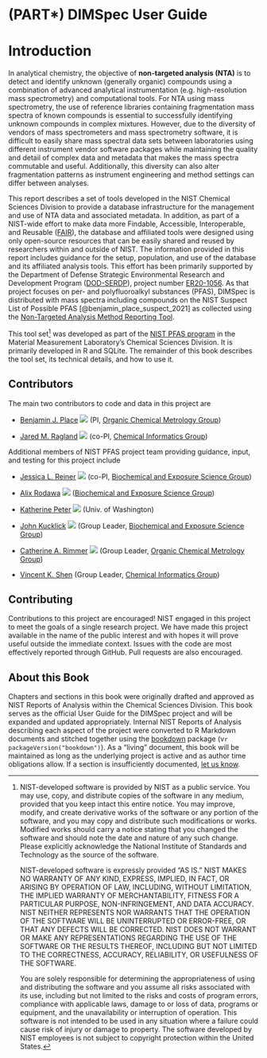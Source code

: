 # (PART\*) DIMSpec User Guide {-}

# Introduction {#intro-start .unnumbered}

In analytical chemistry, the objective of **non-targeted analysis (NTA)** is to detect and identify unknown (generally organic) compounds using a combination of advanced analytical instrumentation (e.g. high-resolution mass spectrometry) and computational tools. For NTA using mass spectrometry, the use of reference libraries containing fragmentation mass spectra of known compounds is essential to successfully identifying unknown compounds in complex mixtures. However, due to the diversity of vendors of mass spectrometers and mass spectrometry software, it is difficult to easily share mass spectral data sets between laboratories using different instrument vendor software packages while maintaining the quality and detail of complex data and metadata that makes the mass spectra commutable and useful. Additionally, this diversity can also alter fragmentation patterns as instrument engineering and method settings can differ between analyses.

This report describes a set of tools developed in the NIST Chemical Sciences Division to provide a database infrastructure for the management and use of NTA data and associated metadata. In addition, as part of a NIST-wide effort to make data more Findable, Accessible, Interoperable, and Reusable ([FAIR](https://www.go-fair.org/){target="_blank"}), the database and affiliated tools were designed using only open-source resources that can be easily shared and reused by researchers within and outside of NIST. The information provided in this report includes guidance for the setup, population, and use of the database and its affiliated analysis tools. This effort has been primarily supported by the Department of Defense Strategic Environmental Research and Development Program ([DOD-SERDP](https://serdp-estcp.org/){target="_blank"}), project number [ER20-1056](https://www.serdp-estcp.org/projects/details/a0bb4198-02cd-44b9-9e73-9ef916e7f7e0/er20-1056-project-overview){target="_blank"}. As that project focuses on per- and polyfluoroalkyl substances (PFAS), DIMSpec is distributed with mass spectra including compounds on the NIST Suspect List of Possible PFAS [@benjamin_place_suspect_2021] as collected using the [Non-Targeted Analysis Method Reporting Tool](https://github.com/usnistgov/NISTPFAS/tree/main/methodreportingtool){target="_blank"}.

This tool set[^1] was developed as part of the [NIST PFAS program](https://www.nist.gov/programs-projects/measurement-science-and-polyfluoroalkyl-substances-pfas){target="_blank"} in the Material Measurement Laboratory's Chemical Sciences Division. It is primarily developed in R and SQLite. The remainder of this book describes the tool set, its technical details, and how to use it.

[^1]: NIST-developed software is provided by NIST as a public service. You may use, copy, and distribute copies of the software in any medium, provided that you keep intact this entire notice. You may improve, modify, and create derivative works of the software or any portion of the software, and you may copy and distribute such modifications or works. Modified works should carry a notice stating that you changed the software and should note the date and nature of any such change. Please explicitly acknowledge the National Institute of Standards and Technology as the source of the software. 

    NIST-developed software is expressly provided "AS IS." NIST MAKES NO WARRANTY OF ANY KIND, EXPRESS, IMPLIED, IN FACT, OR ARISING BY OPERATION OF LAW, INCLUDING, WITHOUT LIMITATION, THE IMPLIED WARRANTY OF MERCHANTABILITY, FITNESS FOR A PARTICULAR PURPOSE, NON-INFRINGEMENT, AND DATA ACCURACY. NIST NEITHER REPRESENTS NOR WARRANTS THAT THE OPERATION OF THE SOFTWARE WILL BE UNINTERRUPTED OR ERROR-FREE, OR THAT ANY DEFECTS WILL BE CORRECTED. NIST DOES NOT WARRANT OR MAKE ANY REPRESENTATIONS REGARDING THE USE OF THE SOFTWARE OR THE RESULTS THEREOF, INCLUDING BUT NOT LIMITED TO THE CORRECTNESS, ACCURACY, RELIABILITY, OR USEFULNESS OF THE SOFTWARE.

    You are solely responsible for determining the appropriateness of using and distributing the software and you assume all risks associated with its use, including but not limited to the risks and costs of program errors, compliance with applicable laws, damage to or loss of data, programs or equipment, and the unavailability or interruption of operation. This software is not intended to be used in any situation where a failure could cause risk of injury or damage to property. The software developed by NIST employees is not subject to copyright protection within the United States.

## Contributors {#intro-contributors .unnumbered}

The main two contributors to code and data in this project are

-   [Benjamin J. Place](https://www.nist.gov/people/benjamin-place){target="_blank"} [![](`r if (knitr::is_html_output()) {"assets/ORCIDiD_iconvector.svg"} else {"assets/ORCIDiD_iconvector_13x13.png"}`)](https://orcid.org/0000-0003-0953-5215){target="_blank"} (PI, [Organic Chemical Metrology Group](https://www.nist.gov/mml/csd/organic-chemical-metrology){target="_blank"})

-   [Jared M. Ragland](https://www.nist.gov/people/jared-ragland){target="_blank"} [![](`r if (knitr::is_html_output()) {"assets/ORCIDiD_iconvector.svg"} else {"assets/ORCIDiD_iconvector_13x13.png"}`)](https://orcid.org/0000-0002-8055-2432){target="_blank"} (co-PI, [Chemical Informatics Group](https://www.nist.gov/mml/csd/chemical-informatics-group){target="_blank"})

Additional members of NIST PFAS project team providing guidance, input, and testing for this project include

-   [Jessica L. Reiner](https://www.nist.gov/people/jessica-l-reiner){target="_blank"} [![](`r if (knitr::is_html_output()) {"assets/ORCIDiD_iconvector.svg"} else {"assets/ORCIDiD_iconvector_13x13.png"}`)](https://orcid.org/0000-0002-1419-6062){target="_blank"} (co-PI, [Biochemical and Exposure Science Group](https://www.nist.gov/mml/csd/biochemical-and-exposure-science-group){target="_blank"})

-   [Alix Rodawa](https://www.nist.gov/people/alix-rodowa){target="_blank"} [![](`r if (knitr::is_html_output()) {"assets/ORCIDiD_iconvector.svg"} else {"assets/ORCIDiD_iconvector_13x13.png"}`)](https://orcid.org/0000-0002-2650-0981){target="_blank"} ([Biochemical and Exposure Science Group](https://www.nist.gov/mml/csd/biochemical-and-exposure-science-group){target="_blank"})

-   [Katherine Peter](https://www.researchgate.net/profile/Katherine-Peter){target="_blank"} [![](`r if (knitr::is_html_output()) {"assets/ORCIDiD_iconvector.svg"} else {"assets/ORCIDiD_iconvector_13x13.png"}`)](https://orcid.org/0000-0001-7379-265X){target="_blank"} (Univ. of Washington)

-   [John Kucklick](https://www.nist.gov/people/john-kucklick){target="_blank"} [![](`r if (knitr::is_html_output()) {"assets/ORCIDiD_iconvector.svg"} else {"assets/ORCIDiD_iconvector_13x13.png"}`)](https://orcid.org/0000-0003-0327-0519){target="_blank"}  (Group Leader, [Biochemical and Exposure Science Group](https://www.nist.gov/mml/csd/biochemical-and-exposure-science-group){target="_blank"})

-   [Catherine A. Rimmer](https://www.nist.gov/people/catherine-rimmer){target="_blank"} [![](`r if (knitr::is_html_output()) {"assets/ORCIDiD_iconvector.svg"} else {"assets/ORCIDiD_iconvector_13x13.png"}`)](https://orcid.org/0000-0001-6734-6629){target="_blank"} (Group Leader, [Organic Chemical Metrology Group](https://www.nist.gov/mml/csd/organic-chemical-metrology){target="_blank"})

-   [Vincent K. Shen](https://www.nist.gov/people/vincent-k-shen){target="_blank"} (Group Leader, [Chemical Informatics Group](https://www.nist.gov/mml/csd/chemical-informatics-group){target="_blank"})

## Contributing {#intro-contributing .unnumbered}

Contributions to this project are encouraged! NIST engaged in this project to meet the goals of a single research project. We have made this project available in the name of the public interest and with hopes it will prove useful outside the immediate context. Issues with the code are most effectively reported through GitHub. Pull requests are also encouraged.

## About this Book {#intro-about .unnumbered}

Chapters and sections in this book were originally drafted and approved as NIST Reports of Analysis within the Chemical Sciences Division. This book serves as the official User Guide for the DIMSpec project and will be expanded and updated appropriately. Internal NIST Reports of Analysis describing each aspect of the project were converted to R Markdown documents and stitched together using the [bookdown](https://bookdown.org/yihui/bookdown/){target="_blank"} package (v`r packageVersion("bookdown")`). As a "living" document, this book will be maintained as long as the underlying project is active and as author time obligations allow. If a section is insufficiently documented, [let us know](mailto:pfas@nist.gov).

